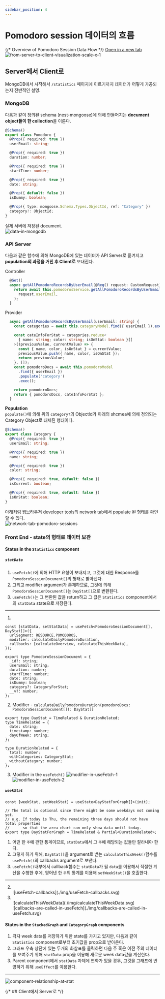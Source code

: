 ```yaml
---
sidebar_position: 4
---
```


# Pomodoro session 데이터의 흐름

{/* Overview of Pomodoro Session Data Flow */}
[Open in a new tab](./img/from-server-to-client-visualization-scale-x-1.svg)
![from-server-to-client-visualization-scale-x-1](./img/from-server-to-client-visualization-scale-x-1.svg)

## Server에서 Client로

MongoDB에서 시작해서 `/statistics` 페이지에 이르기까지 데이터가 어떻게 가공되는지 전반적인 설명.

### MongoDB

다음과 같이 정의된 schema (nest-mongoose)에 의해 만들어지는 **document object들이
한 collection**을 이룬다.

```ts
@Schema()
export class Pomodoro {
  @Prop({ required: true })
  userEmail: string;

  @Prop({ required: true })
  duration: number;

  @Prop({ required: true })
  startTime: number;

  @Prop({ required: true })
  date: string;

  @Prop({ default: false })
  isDummy: boolean;

  @Prop({ type: mongoose.Schema.Types.ObjectId, ref: "Category" })
  category?: ObjectId;
}
```

실제 서버에 저장된 document.  
![data-in-mongodb](./img/data-in-mongodb.png)

### API Server

다음과 같은 함수에 의해 MongoDB에 있는 데이터가 API Server로 옮겨지고 **population의
과정을 거친 후 Client로** 보내진다.

Controller

```ts
  @Get()
  async getAllPomodoroRecordsByUserEmail(@Req() request: CustomRequest) {
    return await this.pomodorosService.getAllPomodoroRecordsByUserEmail(
      request.userEmail,
    );
  }
```

Provider

```ts
  async getAllPomodoroRecordsByUserEmail(userEmail: string) {
    const categories = await this.categoryModel.find({ userEmail }).exec();

    const cateInfoForStat = categories.reduce<
      { name: string; color: string; isOnStat: boolean }[]
    >((previousValue, currentValue) => {
      const { name, color, isOnStat } = currentValue;
      previousValue.push({ name, color, isOnStat });
      return previousValue;
    }, []);
    const pomodoroDocs = await this.pomodoroModel
      .find({ userEmail })
      .populate('category')
      .exec();

    return pomodoroDocs;
    return { pomodoroDocs, cateInfoForStat };
  }
```

**Population**  
`populate()`에 의해 위의 `category?`의 ObjectId가 아래의 shcmea에 의해 정의되는 Category Object로 대체된 형태이다.

```ts
@Schema()
export class Category {
  @Prop({ required: true })
  userEmail: string;

  @Prop({ required: true })
  name: string;

  @Prop({ required: true })
  color: string;

  @Prop({ required: true, default: false })
  isCurrent: boolean;

  @Prop({ required: true, default: false })
  isOnStat: boolean;
}
```

아래처럼 웹브라우저 developer tools의 network tab에서 populate 된 형태를 확인할 수 있다.  
![network-tab-pomodoro-sessions](./img/network-tab-pomodoro-sessions.png)

### Front End - state의 형태로 데이터 보관

#### States in the `Statistics` component

##### `statData`

1. `useFetch()`에 의해 HTTP 요청이 보내지고, 그것에 대한 Response를 `PomodoroSessionDocument[]`의 형태로 받아낸다.
2. 그리고 modifier argument가 존재하므로, 그것에 의해 `PomodoroSessionDocument[]`는 `DayStat[]`으로 변환된다.
3. `useFetch()`는 그 변환된 값을 return하고 그 값은 `Statistics` component에서의 `statData` state으로 저장된다.

---

1.

```tsx
const [statData, setStatData] = useFetch<PomodoroSessionDocument[], DayStat[]>({
  urlSegment: RESOURCE.POMODOROS,
  modifier: calculateDailyPomodoroDuration,
  callbacks: [calculateOverview, calculateThisWeekData],
});
```

```tsx
export type PomodoroSessionDocument = {
  _id?: string;
  userEmail: string;
  duration: number;
  startTime: number;
  date: string;
  isDummy: boolean;
  category?: CategoryForStat;
  __v?: number;
};
```

2. Modifier - `calculateDailyPomodoroDuration(pomodoroDocs: PomodoroSessionDocument[]):
DayStat[]`

```tsx
export type DayStat = TimeRelated & DurationRelated;
type TimeRelated = {
  date: string;
  timestamp: number;
  dayOfWeek: string;
};

type DurationRelated = {
  total: number;
  withCategories: CategoryStat;
  withoutCategory: number;
};
```

3. Modifier in the `useFetch()`
   ![modifier-in-useFetch-1](./img/modifier-in-useFetch-1.svg)
   ![modifier-in-useFetch-2](./img/modifier-in-useFetch-2.svg)

##### `weekStat`

```tsx
const [weekStat, setWeekStat] = useState<DayStatForGraph[]>(init);
```

```tsx
// The total is optional since there might be some weekdays not coming yet.
// e.g. If today is Thu, the remaining three days should not have total properties
//      so that the area chart can only show data until today.
export type DayStatForGraph = TimeRelated & Partial<DurationRelated>;
```

1. 어떤 한 `주`에 관한 통계이므로, `statData`에서 그 `주`에 해당되는 값들만 잘라내야 한다.
2. 그렇게 하기 위해, `DayStat[]`을 argument로 받는 `calculateThisWeek()`함수를 `useFetch()`의 callbacks argument로 보낸다.
3. `useFetch()`내부에서 callback함수는 `statData`가 될 `data`를 이용해서 적절한 계산을 수행한 후에, 얻어낸 한 `주`의 통계를 이용해 `setWeekStat()`을 호출한다.

---

2. <br />
   ![useFetch-callbacks](./img/useFetch-callbacks.svg)

3. <br />
   ![calculateThisWeekData](./img/calculateThisWeekData.svg)
   <br />
   ![callbacks-are-called-in-useFetch](./img/callbacks-are-called-in-useFetch.svg)

#### States in the `StackedGraph` and `CategoryGraph` components

1. 각자 week data를 저장하기 위한 state를 가지고 있지만, 다음과 같이 `Statistics` component로부터 초기값을 prop으로 받아온다.
2. 그래프 우측 상단에 있는 두개의 화살표를 클릭하면 다음 주 혹은 이전 주의 데이터를 보여주기 위해 `statData` prop을 이용해 새로운 week data값을 계산한다.
3. Parent component에서 `statData` 자체에 변화가 있을 경우, 그것을 그래프에 반영하기 위해 `useEffect`를 이용한다.

---

![component-relationship-at-stat](./img/component-relationship-at-stat.svg)

{/* ## Client에서 Server로 */}
